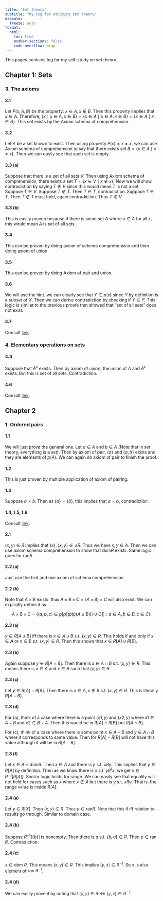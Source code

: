 ```yaml
---
title: "Set theory"
subtitle: "My log for studying set theory"
execute:
  freeze: auto
format: 
  html:
    toc: true
    number-sections: false
    code-overflow: wrap
---
```


This pages contains log for my self-study on set theory.

## Chapter 1: Sets 

### 3. The axioms 

#### 3.1

Let $P(x, A, B)$ be the property: $x \in A, \, x \notin B$. Then this property implies that $x \in A$. Therefore, $\{ x \mid x \in A, x \in B \} = \{ x \in A \mid x \in A, x \in B \} = \{ x \in A \mid x \in B \}$. This set exists by the Axiom schema of comprehension.

#### 3.2

Let $A$ be a set known to exist. Then using property $P(x) = x \neq x$, we can use Axiom schema of comprehension to say that there exists set $B = \{ x \in A \mid x \neq x \}$. Then we can easily see that such set is empty.

#### 3.3 (a)

Suppose that there is a set of all sets $V$. Then using Axiom schema of comprehension, there exists a set $T = \{ x \in V \mid x \notin x \}$. Now we will show contradiction by saying $T \notin V$ since this would mean $T$ is not a set. Suppose $T \in V$. Suppose $T \notin T$. Then $T \in T$, contradiction. Suppose $T \in T$. Then $T \notin T$ must hold, again contradiction. Thus $T \notin V$.

#### 3.3 (b)

This is easily proven because if there is some set $A$ where $x \in A$ for all $x$, this would mean $A$ is set of all sets.

#### 3.4

This can be proven by doing axiom of schema comprehension and then doing axiom of union.

#### 3.5

This can be proven by doing Axiom of pair and union.

#### 3.6

We will use the hint. we can clearly see that $Y \in p(x)$ since $Y$ by definition is a subset of $X$. Then we can derive contradiction by checking if $Y \in Y$. This logic is similar to the previous proofs that showed that "set of all sets" does not exist.

#### 3.7

Consult [link](https://jianfeishen.weebly.com/uploads/4/7/2/6/4726705/set-theory.pdf).

### 4. Elementary operations on sets

#### 4.4

Suppose that $A^c$ exists. Then by axiom of union, the union of $A$ and $A^c$ exists. But this is set of all sets. Contradiction.

#### 4.6

Consult [link](https://jianfeishen.weebly.com/uploads/4/7/2/6/4726705/set-theory.pdf).

## Chapter 2

### 1. Ordered pairs

#### 1.1

We will just prove the general one. Let $a \in A$ and $b \in A$ (Note that in set theory, everything is a set). Then by axiom of pair, $\{ a\}$ and $\{a,b\}$ exists and they are elements of $p(A)$. We can again do axiom of pair to finish the proof.

#### 1.2

This is just proven by multiple application of axiom of pairing.

#### 1.3

Suppose $a \neq b$. Then as $\{a \} = \{b\}$, this implies that $a=b$, contradiction.

#### 1.4, 1.5, 1.6

Consult [link](https://jianfeishen.weebly.com/uploads/4/7/2/6/4726705/set-theory.pdf).

#### 2.1

$(x,y) \in R$ implies that $\{x \}, \{ x,y\} \in \cup R$. Thus we have $x,y \in A$. Then we can use axiom schema comprehension to show that $\text{dom} R$ exists. Same logic goes for $\text{ran} R$.

#### 2.2 (a)

Just use the hint and use axiom of schema comprehension.

#### 2.2 (b)

Note that $A \times B$ exists. thus $A \times B \times C = (A \times B) \times C$ will also exist. We can explicitly define it as

$$
  A \times B \times C = \left\{ (a,b,c) \in p \left[ p \left[ (p(p(A \cup B))) \cup C \right] \right]: a \in A, b \in B, c \in C  \right\}.
$$

#### 2.3 (a)

$y \in R [A \cup B]$ iff there is $x \in A \cup B$ s.t. $(x,y) \in R$. This holds if and only if $x \in A$ or $x \in B$ s.t. $(x,y) \in R$. Then this shows that $x \in R[A] \cup R[B]$. 

#### 2.3 (b)

Again suppose $y \in R[A \cap B]$. Then there is $x \in A \cap B$ s.t. $(x,y) \in R$. This means there is $x\in A$ and $x \in B$ such that $(x,y) \in R$. 

#### 2.3 (c)

Let $y \in R[A] - R[B]$. Then there is $x \in A, x \notin B$ s.t. $(x,y) \in R$. This is literally $R[A-B]$. 

#### 2.3 (d)

For (b), think of a case where there is a point $(x1,y)$ and $(x2,y)$ where $x1 \in A - B$ and $x2 \in B-A$. Then this would be in $R[A] \cap R[B]$ but $R[A \cap B]$. 

For (c), think of a case where there is some point $x \in A-B$ and $y \in A \cap B$ where it corresponds to same value. Then for $R[A] - R[B]$ will not have this value although it will be in $R[A-B]$.

#### 2.3 (f)

Let $x \in A \cap \text{dom} R$. Then $x \in A$ and there is $y$ s.t. $xRy$. This implies that $y \in R[A]$ by definition. Then as we know there is $x$ s.t. $yR^{1}x$, we get $x \in R^{-1} \left[ R[A] \right]$. Similar logic holds for range. We can easily see that equality will not hold for cases such as $x$ where $x \notin A$ but there is $y$ s.t. $xRy$. That is, the range value is inside $R[A]$.

#### 2.4 (a)

Let $y \in R[X]$. Then $(x,y) \in R$. Thus $y \in \text{ran} R$. Note that this if iff relation to results go through. Similar to domain case.

#### 2.4 (b)

Suppose $R^{-1}[\{ b \}]$ is nonempty. Then there is $a$ s.t. $\{b, a \} \in R$. Then $a \in \text{ran } R$. Contradiction.

#### 2.4 (c)

$x \in \text{dom } R$. This means $(x,y) \in R$. This implies $(y,x) \in R^{-1}$. So $x$ is also element of $\text{ran } R^{-1}$.

#### 2.4 (d)

We can easily prove it by noting that $(x,y) \in R \iff (y,x) \in R^{-1}$.